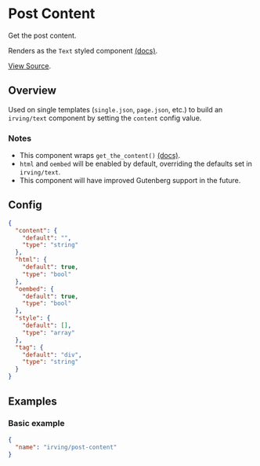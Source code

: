 <Meta title="WordPress Components|Post Content" />

# Post Content
Get the post content.

Renders as the `Text` styled component [(docs)](?path=/docs/styled-components-text--plain-text-example).

[View Source](https://github.com/alleyinteractive/wp-irving/tree/master/inc/components/components/post-content).

## Overview
Used on single templates (`single.json`, `page.json`, etc.) to build an `irving/text` component by setting the `content` config value.

### Notes
* This component wraps `get_the_content()` [(docs)](https://developer.wordpress.org/reference/functions/get_the_content/).
* `html` and `oembed` will be enabled by default, overriding the defaults set in `irving/text`.
* This component will have improved Gutenberg support in the future.

## Config
```json
{
  "content": {
    "default": "",
    "type": "string"
  },
  "html": {
    "default": true,
    "type": "bool"
  },
  "oembed": {
    "default": true,
    "type": "bool"
  },
  "style": {
    "default": [],
    "type": "array"
  },
  "tag": {
    "default": "div",
    "type": "string"
  }
}
```

## Examples

### Basic example
```json
{
  "name": "irving/post-content"
}
```
